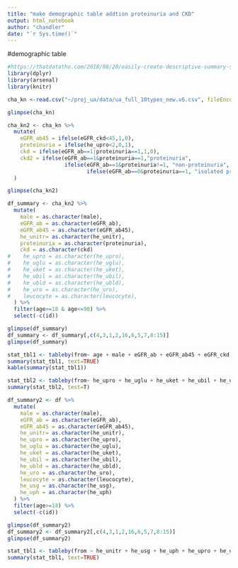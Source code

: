 ```yaml
---
title: "make demographic table addtion proteinuria and CKD"
output: html_notebook
author: "chandler"
date: "`r Sys.time()`"
---
```

#demographic table
```r
#https://thatdatatho.com/2018/08/20/easily-create-descriptive-summary-statistic-tables-r-studio/
library(dplyr)
library(arsenal)
library(knitr)

cha_kn <-read.csv("~/proj_ua/data/ua_full_10types_new.v6.csv", fileEncoding = 'utf-8')

glimpse(cha_kn)
```
```r
cha_kn2 <- cha_kn %>%
  mutate(
    eGFR_ab45 = ifelse(eGFR_ckd<45,1,0),
    proteinuria = ifelse(he_upro<2,0,1),
    ckd = ifelse(eGFR_ab==1|proteinuria==1,1,0),
    ckd2 = ifelse(eGFR_ab==1&proteinuria==1,"proteinuria",
                  ifelse(eGFR_ab==1&proteinuria!=1, "non-proteinuria",
                         ifelse(eGFR_ab==0&proteinuria==1, "isolated proteinuria", "normal")))
  )

glimpse(cha_kn2)
```
```r
df_summary <- cha_kn2 %>%
  mutate(
    male = as.character(male),
    eGFR_ab = as.character(eGFR_ab),
    eGFR_ab45 = as.character(eGFR_ab45),
    he_unitr= as.character(he_unitr),
    proteinuria = as.character(proteinuria),
    ckd = as.character(ckd)
#    he_upro = as.character(he_upro),
#    he_uglu = as.character(he_uglu),
#    he_uket = as.character(he_uket),
#    he_ubil = as.character(he_ubil),
#    he_ubld = as.character(he_ubld),
#    he_uro = as.character(he_uro),
#    leucocyte = as.character(leucocyte),
  ) %>%
  filter(age>=18 & age<=90) %>%
  select(-c(id))

glimpse(df_summary)
df_summary <- df_summary[,c(4,3,1,2,16,6,5,7,8:15)]
glimpse(df_summary)
```

```r
stat_tbl1 <- tableby(from~ age + male + eGFR_ab + eGFR_ab45 + eGFR_ckd + he_unitr + he_usg + he_uph + proteinuria + ckd + ckd2, data=df_summary, total=FALSE)
summary(stat_tbl1, text=TRUE)
kable(summary(stat_tbl1))
```

```r
stat_tbl2 <- tableby(from~ he_upro + he_uglu + he_uket + he_ubil + he_ubld + he_uro + leucocyte, data=df_summary, total=F, numeric.stats=c("medianrange","q1q3"), numeric.test="kwt")
summary(stat_tbl2, test=T)
```

```r
df_summary2 <- df %>%
  mutate(
    male = as.character(male),
    eGFR_ab = as.character(eGFR_ab),
    eGFR_ab45 = as.character(eGFR_ab45),
    he_unitr= as.character(he_unitr),
    he_upro = as.character(he_upro),
    he_uglu = as.character(he_uglu),
    he_uket = as.character(he_uket),
    he_ubil = as.character(he_ubil),
    he_ubld = as.character(he_ubld),
    he_uro = as.character(he_uro),
    leucocyte = as.character(leucocyte),
    he_usg = as.character(he_usg),
    he_uph = as.character(he_uph)
  ) %>%
  filter(age>=18) %>%
  select(-c(id))

glimpse(df_summary2)
df_summary2 <- df_summary2[,c(4,3,1,2,16,6,5,7,8:15)]
glimpse(df_summary2)

stat_tbl1 <- tableby(from ~ he_unitr + he_usg + he_uph + he_upro + he_uglu + he_uket + he_ubil + he_ubld + he_uro + leucocyte, data=df_summary2, total=FALSE, numeric.test="kwt")
summary(stat_tbl1, text=TRUE)
```